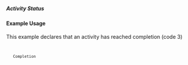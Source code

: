 ===== Activity Status =====
{{for revision 1.03}}

==== Example Usage ====
This example declares that an activity has reached completion (code 3)
<code xml>
    <activity-status code="3">Completion</activity-status>
</code>
